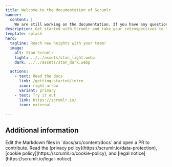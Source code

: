 ```yaml
---
title: Welcome to the documentation of Scrumlr.
banner:
  content: |
    We are still working on the documentation. If you have any questions, feel free to reach out to us using GitHub Discussions.
description: Get started with Scrumlr and take your retrospectives to the next level.
template: splash
hero:
  tagline: Reach new heights with your team!
  image:
    alt: Stan Scrumlr
    light: ../../assets/stan_light.webp
    dark: ../../assets/stan_dark.webp

  actions:
    - text: Read the docs
      link: /getting-started/intro
      icon: right-arrow
      variant: primary
    - text: Try it out
      link: https://scrumlr.io/
      icon: external
      
---
```



## Additional information

<CardGrid stagger>
	<Card title="Contribute to this site" icon="pencil">
		Edit the Markdown files in `docs/src/content/docs` and open a PR to contribute.
	</Card>
	<Card title="Legal stuff" icon="information">
    Read the [privacy policy](https://scrumlr.io/data-protection), [cookie policy](https://scrumlr.io/cookie-policy), and [legal notice](https://scrumlr.io/legal-notice).
  </Card>
</CardGrid>

